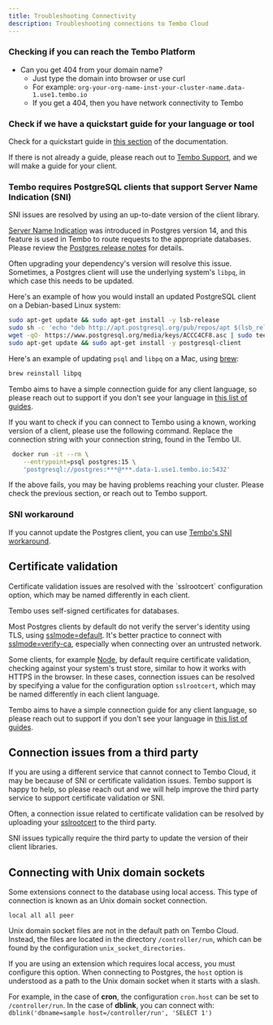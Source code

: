 ```yaml
---
title: Troubleshooting Connectivity
description: Troubleshooting connections to Tembo Cloud
---
```



### Checking if you can reach the Tembo Platform

-   Can you get 404 from your domain name?
    -   Just type the domain into browser or use curl
    -   For example: `org-your-org-name-inst-your-cluster-name.data-1.use1.tembo.io`
    -   If you get a 404, then you have network connectivity to Tembo

### Check if we have a quickstart guide for your language or tool

Check for a quickstart guide in [this section](/docs/getting-started/quickstarts/database-clients-and-tools/libpq) of the documentation.

If there is not already a guide, please reach out to [Tembo Support](mailto:support@tembo.io), and we will make a guide for your client.

### Tembo requires PostgreSQL clients that support Server Name Indication (SNI)

<Callout variant='info'>
    SNI issues are resolved by using an up-to-date version of the client library.
</Callout>

[Server Name Indication](https://en.wikipedia.org/wiki/Server_Name_Indication) was introduced in Postgres version 14, and this feature is used in Tembo to route requests to the appropriate databases. Please review the [Postgres release notes](https://www.postgresql.org/docs/release/14.0/) for details.

Often upgrading your dependency's version will resolve this issue. Sometimes, a Postgres client will use the underlying system's `libpq`, in which case this needs to be updated.

Here's an example of how you would install an updated PostgreSQL client on a Debian-based Linux system:

```bash
sudo apt-get update && sudo apt-get install -y lsb-release
sudo sh -c 'echo "deb http://apt.postgresql.org/pub/repos/apt $(lsb_release -cs)-pgdg main" > /etc/apt/sources.list.d/pgdg.list'
wget -qO- https://www.postgresql.org/media/keys/ACCC4CF8.asc | sudo tee /etc/apt/trusted.gpg.d/pgdg.asc &>/dev/null
sudo apt-get update && sudo apt-get install -y postgresql-client
```

Here's an example of updating `psql` and `libpq` on a Mac, using [brew](https://brew.sh/):

```bash
brew reinstall libpq
```

Tembo aims to have a simple connection guide for any client language, so please reach out to support if you don't see your language in [this list of guides](https://tembo.io/docs/getting-started/quickstarts/languages-and-frameworks/nodejs).

If you want to check if you can connect to Tembo using a known, working version of a client, please use the following command. Replace the connection string with your connection string, found in the Tembo UI.

```bash
 docker run -it --rm \
    --entrypoint=psql postgres:15 \
    'postgresql://postgres:***@***.data-1.use1.tembo.io:5432'
```

If the above fails, you may be having problems reaching your cluster. Please check the previous section, or reach out to Tembo support.

### SNI workaround

If you cannot update the Postgres client, you can use [Tembo's SNI workaround](/docs/getting-started/quickstarts/sni-workaround).

## Certificate validation

<Callout variant='info'>
    Certificate validation issues are resolved with the `sslrootcert` configuration option, which may be named differently in each client.
</Callout>

Tembo uses self-signed certificates for databases.

Most Postgres clients by default do not verify the server's identity using TLS, using [sslmode=default](https://www.postgresql.org/docs/current/libpq-ssl.html). It's better practice to connect with [sslmode=verify-ca](/docs/product/cloud/security/sslmode), especially when connecting over an untrusted network.

Some clients, for example [Node](/docs/getting-started/quickstarts/languages-and-frameworks/nodejs), by default require certificate validation, checking against your system's trust store, similar to how it works with HTTPS in the browser. In these cases, connection issues can be resolved by specifying a value for the configuration option `sslrootcert`, which may be named differently in each client language.

Tembo aims to have a simple connection guide for any client language, so please reach out to support if you don't see your language in [this list of guides](https://tembo.io/docs/getting-started/quickstarts/languages-and-frameworks/nodejs).

## Connection issues from a third party

If you are using a different service that cannot connect to Tembo Cloud, it may be because of SNI or certificate validation issues. Tembo support is happy to help, so please reach out and we will help improve the third party service to support certificate validation or SNI.

Often, a connection issue related to certificate validation can be resolved by uploading your [sslrootcert](http://localhost:4321/docs/product/cloud/security/sslmode) to the third party.

SNI issues typically require the third party to update the version of their client libraries.


## Connecting with Unix domain sockets

Some extensions connect to the database using local access. This type of connection is known as an Unix domain socket connection.

```
local all all peer
```

Unix domain socket files are not in the default path on Tembo Cloud. Instead, the files are located in the directory `/controller/run`, which can be found by the configuration `unix_socket_directories`.

If you are using an extension which requires local access, you must configure this option. When connecting to Postgres, the `host` option is understood as a path to the Unix domain socket when it starts with a slash.

For example, in the case of **cron**, the configuration `cron.host` can be set to `/controller/run`. In the case of **dblink**, you can connect with: `dblink('dbname=sample host=/controller/run', 'SELECT 1')`
